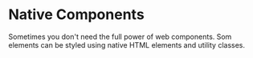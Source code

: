 
<Meta of={stories} />

# Native Components

Sometimes you don't need the full power of web components. Som elements can be styled
using native HTML elements and utility classes.

<Canvas of={stories.Button} />

<Canvas of={stories.Input} />
